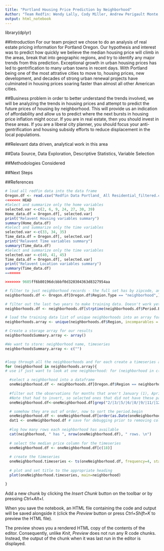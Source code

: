 ```yaml
---
title: "Portland Housing Price Prediction by Neighborhood"
Author: "Team Redfin: Wendy Lally, Cody Miller, Andrew Perigault Monte, Stephan Hoo-fatt, Jerrod Thomas"
output: html_notebook
---
```


library(dplyr)

##Introduction
For our team project we chose to do an analysis of real estate pricing information for Portland Oregon. Our hypothesis and interest was to predict how quickly we believe the median housing price will climb in the areas, break that into geographic regions, and try to identify any major trends from this prediction. Exceptional growth in urban housing prices has led to gentrification to many urban towns in recent days. With Portland being one of the most attrative cities to move to, housing prices, new development, and decades of strong urban renewal projects have culminated in housing prices soaring faster than almost all other American cities. 

##Business problem
in order to better understand the trends involved, we will be analyzing the trends in housing prices and attempt to predict the future prices of housing by neighborhood. This will provide us an indication of affordability and allow us to predict where the next bursts in housing price inflation might occur. If you are in real estate, then you should invest in these areas. If you are a liberal city planner, you should focus your anti-gentrification and housing subsidy efforts to reduce displacement in the local populations.

##Relevant data driven, analytical work in this area


##Data Source, Data Exploration, Descriptive Statistics, Variable Selection


##Methodologies Considered


##Next Steps


##References
```r
# load all redfin data into the data frame
Oregon.df <- read.csv("Redfin Data Portland_ All Residential_filtered.csv")
<<<<<<< HEAD
#Select and summarize only the home variables
selected.var <-c(2, 6, 9, 24, 27, 30, 39)
Home_data.df = Oregon.df[, selected.var]
print("Relavent Housing variables summary")
summary(Home_data.df)
#Select and summarize only the time variables 
selected.var <-c(33, 34, 35)
Time_data.df = Oregon.df[, selected.var]
print("Relavent Time variables summary")
summary(Time_data.df)
#Select and summarize only the time variables 
selected.var <-c(40, 41, 45)
Time_data.df = Oregon.df[, selected.var]
print("Relavent Location variables summary")
summary(Time_data.df)
=======

>>>>>>> 9605ff6b80196dcbbbf0d320304363d8327954aa
```

```r
# filter to just neighborhood records - the full set has by zipcode, and other breakdowns we don't care about
neighborhoods.df <- Oregon.df[Oregon.df$Region.Type == "neighborhood",]
```

```r
# filter out the last two years to make training data. Doesn't work yet, working on syntax.
neighborhoods.df <- neighborhoods.df[strptime(neighborhoods.df$Period.Begin, format="%m/%d/%Y") < strptime('1/Jan/2016:00:01:00',format='%d/%b/%Y:%H:%M:%S'),]

# load the training data list of unique neighborhoods into an array for iteration
neighborhoods.array <- unique(neighborhoods.df$Region, incomparables = FALSE)
```

```r
# Create a storage array for our results
neighborhoodsSummary.array <- array()

#We want to store: neighborhood name, timeseries
neighborhoodsSummary.array <- c("")



```

```r
#loop through all the neighboorhoods and for each create a timeseries and print the plot
for (neighborhood in neighborhoods.array){
# use if just want to look at one neighborhood: for (neighborhood in c("Portland, OR - Rose City Park")){

  #select a neighborhood into a dataframe
  oneNeighborhood.df <- neighborhoods.df[Oregon.df$Region == neighborhood,]
  
  #filter out the observations for months that aren't January (1), April (4), July (7), October (10). 
  #Note that had to invert, so selected ones that did not have these patterns matched.
  oneNeighborhood.df<-oneNeighborhood.df[grep("2/|3/|5/|6/|8/|9/|11/|12/", oneNeighborhood.df$Period.Begin, invert = TRUE),]

  # somehow they are out of order, now to sort the period.begin
  oneNeighborhood.df <- oneNeighborhood.df[order(as.Date(oneNeighborhood.df$Period.Begin, format="%m/%d/%Y")),]
  dat1 <- oneNeighborhood.df # save for debugging prior to removing columns
  
  #log how many rows each neighborhood has available
  cat(neighborhood, " has ", nrow(oneNeighborhood.df), " rows. \n")
  
  # select the median price column for the timeseries
  oneNeighborhood.df <- oneNeighborhood.df[c(18)]
  
  # create the timeseries
  oneNeighborhood.timeseries <- ts(oneNeighborhood.df, frequency=4, start=c(2012,1))
  
  # plot and set title to the appropriate heading
  plot(oneNeighborhood.timeseries, main=neighborhood)

}

```

Add a new chunk by clicking the *Insert Chunk* button on the toolbar or by pressing *Ctrl+Alt+I*.

When you save the notebook, an HTML file containing the code and output will be saved alongside it (click the *Preview* button or press *Ctrl+Shift+K* to preview the HTML file).

The preview shows you a rendered HTML copy of the contents of the editor. Consequently, unlike *Knit*, *Preview* does not run any R code chunks. Instead, the output of the chunk when it was last run in the editor is displayed.